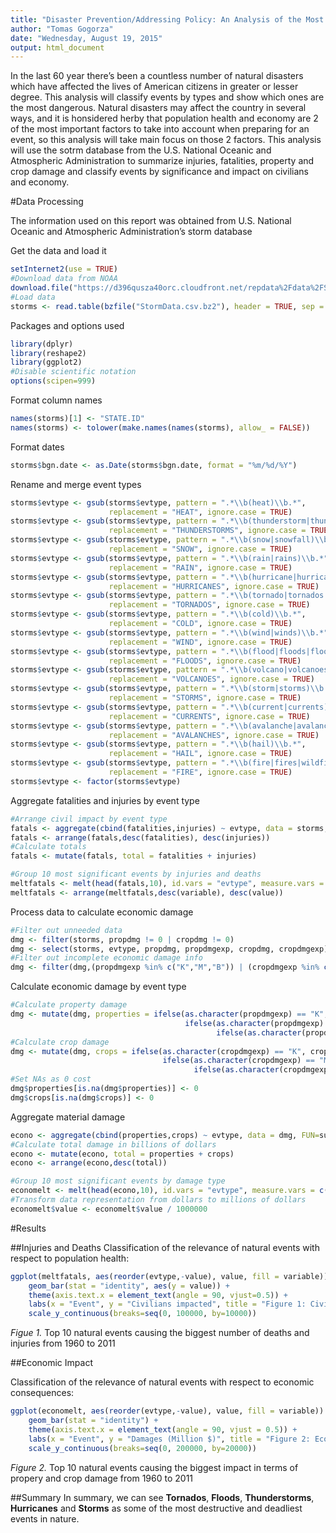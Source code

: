 ```yaml
---
title: "Disaster Prevention/Addressing Policy: An Analysis of the Most Harmful Natural Events in the US"
author: "Tomas Gogorza"
date: "Wednesday, August 19, 2015"
output: html_document
---
```




In the last 60 year there's been a countless number of natural disasters which have affected the lives of American citizens in greater or lesser degree. This analysis will classify events by types and show which ones are the most dangerous. Natural disasters may affect the country in several ways, and it is honsidered herby that population health and economy are 2 of the most important factors to take into account when preparing for an event, so this analysis will take main focus on those 2 factors. This analysis will use the sotrm database from the U.S. National Oceanic and Atmospheric Administration to summarize injuries, fatalities, property and crop damage and classify events by significance and impact on civilians and economy. 

#Data Processing

The information used on this report was obtained from U.S. National Oceanic and Atmospheric Administration's storm database

Get the data and load it
```r

setInternet2(use = TRUE)
#Download data from NOAA
download.file("https://d396qusza40orc.cloudfront.net/repdata%2Fdata%2FStormData.csv.bz2", "StormData.csv.bz2")
#Load data
storms <- read.table(bzfile("StormData.csv.bz2"), header = TRUE, sep = ",", na.strings = "", check.names = TRUE, blank.lines.skip = TRUE)  

```

Packages and options used
```r
library(dplyr)
library(reshape2)
library(ggplot2)
#Disable scientific notation
options(scipen=999)
```

Format column names 
```r

names(storms)[1] <- "STATE.ID"
names(storms) <- tolower(make.names(names(storms), allow_ = FALSE))

```

Format dates
```r

storms$bgn.date <- as.Date(storms$bgn.date, format = "%m/%d/%Y")

```

Rename and merge event types
```r

storms$evtype <- gsub(storms$evtype, pattern = ".*\\b(heat)\\b.*", 
                      replacement = "HEAT", ignore.case = TRUE)
storms$evtype <- gsub(storms$evtype, pattern = ".*\\b(thunderstorm|thunderstorms|tstm|lightning)\\b.*", 
                      replacement = "THUNDERSTORMS", ignore.case = TRUE)
storms$evtype <- gsub(storms$evtype, pattern = ".*\\b(snow|snowfall)\\b.*", 
                      replacement = "SNOW", ignore.case = TRUE)
storms$evtype <- gsub(storms$evtype, pattern = ".*\\b(rain|rains)\\b.*", 
                      replacement = "RAIN", ignore.case = TRUE)
storms$evtype <- gsub(storms$evtype, pattern = ".*\\b(hurricane|hurricanes)\\b.*", 
                      replacement = "HURRICANES", ignore.case = TRUE)
storms$evtype <- gsub(storms$evtype, pattern = ".*\\b(tornado|tornados|tornadoes)\\b.*", 
                      replacement = "TORNADOS", ignore.case = TRUE)
storms$evtype <- gsub(storms$evtype, pattern = ".*\\b(cold)\\b.*", 
                      replacement = "COLD", ignore.case = TRUE)
storms$evtype <- gsub(storms$evtype, pattern = ".*\\b(wind|winds)\\b.*", 
                      replacement = "WIND", ignore.case = TRUE)
storms$evtype <- gsub(storms$evtype, pattern = ".*\\b(flood|floods|flooding)\\b.*", 
                      replacement = "FLOODS", ignore.case = TRUE)
storms$evtype <- gsub(storms$evtype, pattern = ".*\\b(volcano|volcanoes|volcanic|lava)\\b.*", 
                      replacement = "VOLCANOES", ignore.case = TRUE)
storms$evtype <- gsub(storms$evtype, pattern = ".*\\b(storm|storms)\\b.*", 
                      replacement = "STORMS", ignore.case = TRUE)
storms$evtype <- gsub(storms$evtype, pattern = ".*\\b(current|currents)\\b.*", 
                      replacement = "CURRENTS", ignore.case = TRUE)
storms$evtype <- gsub(storms$evtype, pattern = ".*\\b(avalanche|avalanches)\\b.*", 
                      replacement = "AVALANCHES", ignore.case = TRUE)
storms$evtype <- gsub(storms$evtype, pattern = ".*\\b(hail)\\b.*", 
                      replacement = "HAIL", ignore.case = TRUE)
storms$evtype <- gsub(storms$evtype, pattern = ".*\\b(fire|fires|wildfire|wildfires)\\b.*", 
                      replacement = "FIRE", ignore.case = TRUE)
storms$evtype <- factor(storms$evtype)

```

Aggregate fatalities and injuries by event type
```r
#Arrange civil impact by event type
fatals <- aggregate(cbind(fatalities,injuries) ~ evtype, data = storms, FUN=sum, na.rm = TRUE)
fatals <- arrange(fatals,desc(fatalities), desc(injuries))
#Calculate totals
fatals <- mutate(fatals, total = fatalities + injuries)

#Group 10 most significant events by injuries and deaths
meltfatals <- melt(head(fatals,10), id.vars = "evtype", measure.vars = c("fatalities","injuries"))
meltfatals <- arrange(meltfatals,desc(variable), desc(value))

```

Process data to calculate economic damage
```r

#Filter out unneeded data
dmg <- filter(storms, propdmg != 0 | cropdmg != 0)
dmg <- select(storms, evtype, propdmg, propdmgexp, cropdmg, cropdmgexp)
#Filter out incomplete economic damage info
dmg <- filter(dmg,(propdmgexp %in% c("K","M","B")) | (cropdmgexp %in% c("K","M","B")))

```

Calculate economic damage by event type
```r
#Calculate property damage
dmg <- mutate(dmg, properties = ifelse(as.character(propdmgexp) == "K", propdmg*1000, 
                                       ifelse(as.character(propdmgexp) == "M", propdmg*1000000, 
                                              ifelse(as.character(propdmgexp) == "B", propdmg*1000000000,0))))
#Calculate crop damage
dmg <- mutate(dmg, crops = ifelse(as.character(cropdmgexp) == "K", cropdmg*1000, 
                                  ifelse(as.character(cropdmgexp) == "M", cropdmg*1000000, 
                                         ifelse(as.character(cropdmgexp) == "B", cropdmg*1000000000,0))))
#Set NAs as 0 cost
dmg$properties[is.na(dmg$properties)] <- 0
dmg$crops[is.na(dmg$crops)] <- 0

```

Aggregate material damage
```r

econo <- aggregate(cbind(properties,crops) ~ evtype, data = dmg, FUN=sum, na.rm = TRUE)
#Calculate total damage in billions of dollars
econo <- mutate(econo, total = properties + crops)
econo <- arrange(econo,desc(total))

#Group 10 most significant events by damage type 
economelt <- melt(head(econo,10), id.vars = "evtype", measure.vars = c("properties","crops"))
#Transform data representation from dollars to millions of dollars
economelt$value <- economelt$value / 1000000

```

#Results

##Injuries and Deaths
Classification of the relevance of natural events with respect to population health:

```r

ggplot(meltfatals, aes(reorder(evtype,-value), value, fill = variable)) + 
    geom_bar(stat = "identity", aes(y = value)) +
    theme(axis.text.x = element_text(angle = 90, vjust=0.5)) + 
    labs(x = "Event", y = "Civilians impacted", title = "Figure 1: Civil Impact") +
    scale_y_continuous(breaks=seq(0, 100000, by=10000))

```
*Figue 1.* Top 10 natural events causing the biggest number of deaths and injuries from 1960 to 2011

##Economic Impact

Classification of the relevance of natural events with respect to economic consequences:

```r

ggplot(economelt, aes(reorder(evtype,-value), value, fill = variable)) +
    geom_bar(stat = "identity") +
    theme(axis.text.x = element_text(angle = 90, vjust = 0.5)) +
    labs(x = "Event", y = "Damages (Million $)", title = "Figure 2: Economic Damage") + 
    scale_y_continuous(breaks=seq(0, 200000, by=20000))

```
*Figure 2.* Top 10 natural events causing the biggest impact in terms of propery and crop damage from 1960 to 2011

##Summary
In summary, we can see **Tornados**, **Floods**, **Thunderstorms**, **Hurricanes** and **Storms** as some of the most destructive and deadliest events in nature. 